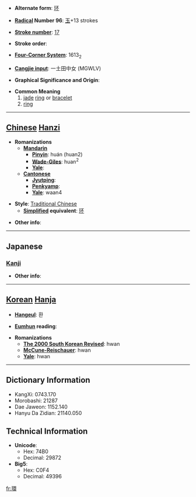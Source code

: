 * '''Alternate form''': [[环]]

* '''[[Wiktionary:Chinese radical index| Radical]] Number 96''': [[Wiktionary:Chinese radical index 玉|玉]]+13 strokes

* '''[[Wiktionary:Chinese total strokes index|Stroke number]]''': [[Wiktionary:Chinese total strokes index 17|17]]

* '''Stroke order''': 

* '''[[Wiktionary:Chinese four corner index|Four-Corner System]]''': 1613<sub>2</sub>

* '''[[Wiktionary:Chinese Cangjie index|Cangjie input]]''': 一土田中女 (MGWLV)

* '''Graphical Significance and Origin''': 

* '''Common Meaning'''
*#[[jade]] [[ring]] or [[bracelet]]
*# [[ring]]


----

== [[Chinese]] [[Hanzi]] ==

* '''Romanizations'''
** '''[[Mandarin]]'''
*** '''[[Pinyin]]''': huán (huan2)
*** '''[[Wade-Giles]]''': huan<sup>2</sup>
*** '''[[Yale]]''': 
** '''[[Cantonese]]'''
*** '''[[Jyutping]]''':
*** '''[[Penkyamp]]''': 
*** '''[[Yale]]''': waan4

* '''Style''': [[Traditional Chinese]] 
** '''[[Simplified Chinese|Simplified]] equivalent''': [[环]]

* '''Other info''': 

----

==Japanese==
===[[Kanji]]===
{{kanji|on readings=[[かん]] (kan)|kun readings=[[たまき]] (tamaki), [[わ]] (wa), [[めぐる]] (meguru)}}

* '''Other info''':  

----

== [[Korean]] [[Hanja]] ==

* '''[[Hangeul]]''': 환

* '''[[Eumhun]] reading''': 

* '''Romanizations'''
** '''[[The 2000 South Korean Revised Romanization|The 2000 South Korean Revised]]''': hwan
** '''[[McCune-Reischauer]]''': hwan
** '''[[Yale]]''': hwan

----

== Dictionary Information ==

* KangXi: 0743.170
* Morobashi: 21287
* Dae Jaweon: 1152.140
* Hanyu Da Zidian: 21140.050

== Technical Information ==

* '''Unicode''':
** Hex: 74B0
** Decimal: 29872
* '''Big5''':
** Hex: C0F4
** Decimal: 49396

[[fr:環]]